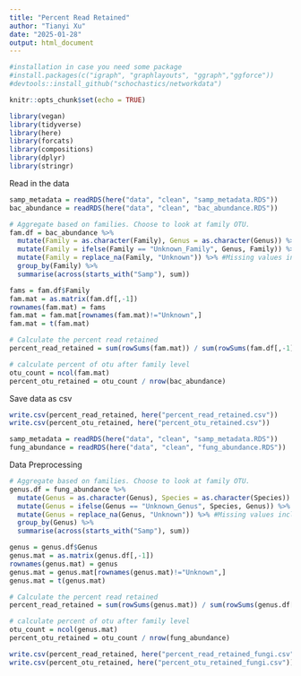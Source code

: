 ```yaml
---
title: "Percent Read Retained"
author: "Tianyi Xu"
date: "2025-01-28"
output: html_document
---
```


```r
#installation in case you need some package
#install.packages(c("igraph", "graphlayouts", "ggraph","ggforce"))
#devtools::install_github("schochastics/networkdata")
```

```r
knitr::opts_chunk$set(echo = TRUE)

library(vegan)
library(tidyverse)
library(here)
library(forcats)
library(compositions)
library(dplyr)
library(stringr)
```


Read in the data

```r
samp_metadata = readRDS(here("data", "clean", "samp_metadata.RDS"))
bac_abundance = readRDS(here("data", "clean", "bac_abundance.RDS"))
```

```r
# Aggregate based on families. Choose to look at family OTU.
fam.df = bac_abundance %>% 
  mutate(Family = as.character(Family), Genus = as.character(Genus)) %>%
  mutate(Family = ifelse(Family == "Unknown_Family", Genus, Family)) %>%
  mutate(Family = replace_na(Family, "Unknown")) %>% #Missing values included in Unknown_Family level
  group_by(Family) %>%
  summarise(across(starts_with("Samp"), sum))  

fams = fam.df$Family
fam.mat = as.matrix(fam.df[,-1])
rownames(fam.mat) = fams
fam.mat = fam.mat[rownames(fam.mat)!="Unknown",]
fam.mat = t(fam.mat)

```

```r
# Calculate the percent read retained
percent_read_retained = sum(rowSums(fam.mat)) / sum(rowSums(fam.df[,-1]))
```

```r
# calculate percent of otu after family level
otu_count = ncol(fam.mat)
percent_otu_retained = otu_count / nrow(bac_abundance)
```

Save data as csv

```r
write.csv(percent_read_retained, here("percent_read_retained.csv"))
write.csv(percent_otu_retained, here("percent_otu_retained.csv"))
```

```r
samp_metadata = readRDS(here("data", "clean", "samp_metadata.RDS"))
fung_abundance = readRDS(here("data", "clean", "fung_abundance.RDS"))
```

Data Preprocessing
    
```r
# Aggregate based on families. Choose to look at family OTU.
genus.df = fung_abundance %>% 
  mutate(Genus = as.character(Genus), Species = as.character(Species)) %>%
  mutate(Genus = ifelse(Genus == "Unknown_Genus", Species, Genus)) %>%
  mutate(Genus = replace_na(Genus, "Unknown")) %>% #Missing values included in Unknown_Family level
  group_by(Genus) %>%
  summarise(across(starts_with("Samp"), sum)) 

genus = genus.df$Genus
genus.mat = as.matrix(genus.df[,-1])
rownames(genus.mat) = genus
genus.mat = genus.mat[rownames(genus.mat)!="Unknown",]
genus.mat = t(genus.mat)
```

```r
# Calculate the percent read retained
percent_read_retained = sum(rowSums(genus.mat)) / sum(rowSums(genus.df[,-1]))
```

```r
# calculate percent of otu after family level
otu_count = ncol(genus.mat)
percent_otu_retained = otu_count / nrow(fung_abundance)
```

```r
write.csv(percent_read_retained, here("percent_read_retained_fungi.csv"))
write.csv(percent_otu_retained, here("percent_otu_retained_fungi.csv"))
```









